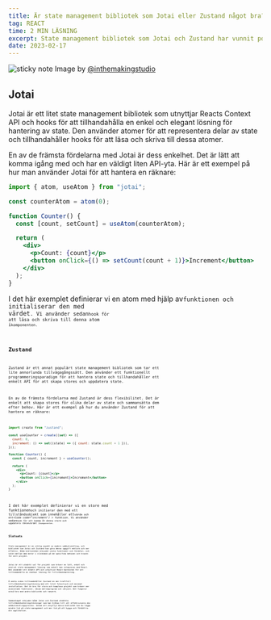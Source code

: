 ```yaml
---
title: Är state management bibliotek som Jotai eller Zustand något bra?
tag: REACT
time: 2 MIN LÄSNING
excerpt: State management bibliotek som Jotai och Zustand har vunnit popularitet nyligen, men är de värda att använda? I det här inlägget kommer vi att utforska fördelarna med att använda dessa bibliotek och ge några kodexempel som hjälper dig att avgöra om de är rätt för ditt projekt.
date: 2023-02-17
---
```


![sticky note](https://images.unsplash.com/photo-1580934174026-8142803ebb5b?ixlib=rb-4.0.3&ixid=MnwxMjA3fDB8MHxwaG90by1wYWdlfHx8fGVufDB8fHx8&auto=format&fit=crop&w=2670&q=80)
Image by [@inthemakingstudio](https://unsplash.com/@inthemakingstudio)

## Jotai

Jotai är ett litet state management bibliotek som utnyttjar Reacts Context API och hooks för att tillhandahålla en enkel och elegant lösning för hantering av state. Den använder atomer för att representera delar av state och tillhandahåller hooks för att läsa och skriva till dessa atomer.

En av de främsta fördelarna med Jotai är dess enkelhet. Det är lätt att komma igång med och har en väldigt liten API-yta. Här är ett exempel på hur man använder Jotai för att hantera en räknare:

```jsx
import { atom, useAtom } from "jotai";

const counterAtom = atom(0);

function Counter() {
  const [count, setCount] = useAtom(counterAtom);

  return (
    <div>
      <p>Count: {count}</p>
      <button onClick={() => setCount(count + 1)}>Increment</button>
    </div>
  );
}
```

I det här exemplet definierar vi en atom med hjälp av<Code code="atom"/>funktionen och initialiserar den med värdet<Code code="0"/>. Vi använder sedan<Code code="useAtom"/>hook för att läsa och skriva till denna atom i<Code code="Counter"/>komponenten.

## Zustand

Zustand är ett annat populärt state management bibliotek som tar ett lite annorlunda tillvägagångssätt. Den använder ett funktionellt programmeringsparadigm för att hantera state och tillhandahåller ett enkelt API för att skapa stores och uppdatera state.

En av de främsta fördelarna med Zustand är dess flexibilitet. Det är enkelt att skapa stores för olika delar av state och sammansätta dem efter behov. Här är ett exempel på hur du använder Zustand för att hantera en räknare:

```jsx
import create from "zustand";

const useCounter = create((set) => ({
  count: 0,
  increment: () => set((state) => ({ count: state.count + 1 })),
}));

function Counter() {
  const { count, increment } = useCounter();

  return (
    <div>
      <p>Count: {count}</p>
      <button onClick={increment}>Increment</button>
    </div>
  );
}
```

I det här exemplet definierar vi en store med funktionen<Code code="create"/>och initierar den med ett tillståndsobjekt som innehåller ett<Code code="count"/>värde och ett<Code code="increment"/ > funktion. Vi använder sedan<Code code="useCounter"/>hook för att komma åt denna store och uppdatera räknevärdet i<Code code="Counter"/>komponenten.

## Slutsats

State management är en viktig aspekt av modern webbutveckling, och bibliotek som Jotai och Zustand kan göra denna uppgift enklare och mer effektiv. Båda biblioteken erbjuder unika funktioner och fördelar, och valet mellan dem beror i slutändan på de specifika behoven och kraven för ditt projekt.

Jotai är ett utmärkt val för projekt som kräver en lätt, enkel och neutral state management lösning som enkelt kan integreras med React. Den använder ett enkelt API och utnyttjar React-kontexten för att tillhandahålla en skalbar lösning för tillståndshantering.

Å andra sidan tillhandahåller Zustand en mer kraftfull tillståndshanteringslösning med ett litet fotavtryck och minimal installation. Det är bra för stora och komplexa projekt som kräver mer avancerade funktioner, såsom mellanprogram och väljare. Det fungerar också bra med andra bibliotek och ramverk.

Sammantaget erbjuder både Jotai och Zustand utmärkta tillståndshanteringslösningar som kan hjälpa till att effektivisera din webbutvecklingsprocess. Genom att utnyttja dessa bibliotek kan du lägga mindre tid på state management och mer tid på att bygga och förbättra din applikation.
